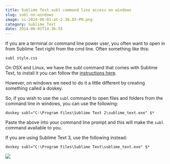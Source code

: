 ```yaml
---
title: Sublime Text subl command line access on windows
slug: subl-on-windows
image: ss-2014-06-01-at-2.36.03-PM.png
category: Sublime Text
date: 2014-06-01T14:36:55
---
```


If you are a terminal or command line power user, you often want to open in from Sublime Text right from the cmd line. Often something like this:

`subl style.css`

On OSX and Linux, we have the subl command that comes with Sublime Text, to install it you can follow the <a href="https://www.sublimetext.com/docs/2/osx_command_line.html" target="_blank">instructions here</a>.

However, on windows we need to do it a little different by creating something called a doskey.

So, if you wish to use the `subl` command to open files and folders from the command line in windows, you can use the following:

`doskey subl="C:\Program Files\Sublime Text 2\sublime_text.exe" $*`

Paste the above into your command line prompt and this will make the `subl` command available to you.

If you are using Sublime Text 3, use the following instead:

`doskey subl="C:\Program Files\Sublime Text\sublime_text.exe" $*`

<a href="https://sublimetextbook.com/?utm_source=windowssubl&utm_medium=banner&utm_campaign=product"><img src="facebook-share2.png" /></a>